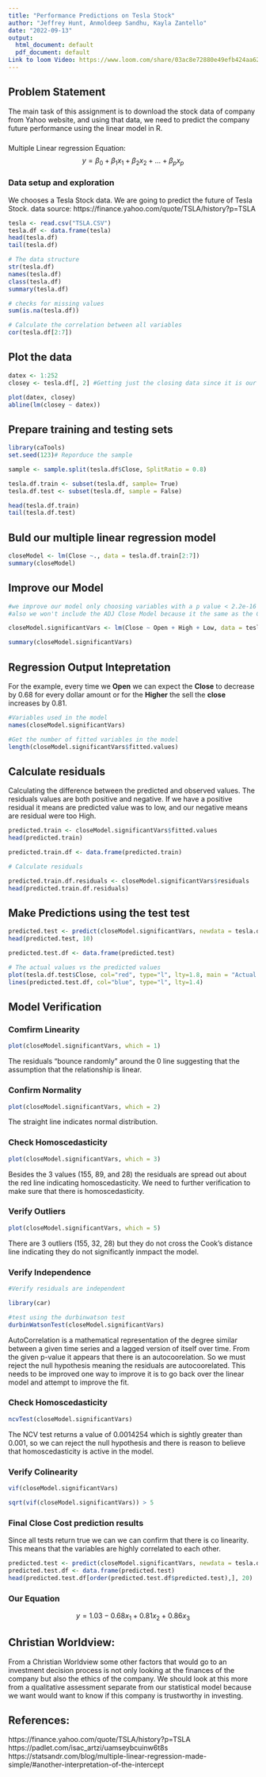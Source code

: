 ---
title: "Performance Predictions on Tesla Stock"
author: "Jeffrey Hunt, Anmoldeep Sandhu, Kayla Zantello"
date: "2022-09-13"
output:
  html_document: default
  pdf_document: default
Link to loom Video: https://www.loom.com/share/03ac8e72880e49efb424aa62a43b68fe
---

## Problem Statement
The main task of this assignment is to download the stock data of company from Yahoo website, and using that data, we need to predict the company future performance using the linear model in R.

###
Multiple Linear regression Equation:
$$ y = \beta_0 + \beta_1 x_1+ \beta_2 x_2 + ...+ \beta_p x_p  $$


### Data setup and exploration
We chooses a Tesla Stock data. We are going to predict the future of Tesla Stock.
data source: https://finance.yahoo.com/quote/TSLA/history?p=TSLA

```{r data_setup}
tesla <- read.csv("TSLA.CSV")
tesla.df <- data.frame(tesla)
head(tesla.df)
tail(tesla.df)

# The data structure
str(tesla.df)
names(tesla.df)
class(tesla.df)
summary(tesla.df)

# checks for missing values
sum(is.na(tesla.df))

# Calculate the correlation between all variables
cor(tesla.df[2:7])
```


## Plot the data
```{r plot_data}
datex <- 1:252 
closey <- tesla.df[, 2] #Getting just the closing data since it is our dependent Variable

plot(datex, closey)
abline(lm(closey ~ datex))
```

## Prepare training and testing sets
```{r split_data}
library(caTools)
set.seed(123)# Reporduce the sample

sample <- sample.split(tesla.df$Close, SplitRatio = 0.8)

tesla.df.train <- subset(tesla.df, sample= True)
tesla.df.test <- subset(tesla.df, sample = False)

head(tesla.df.train)
tail(tesla.df.test)

```

## Buld our multiple linear regression model

```{r model}

closeModel <- lm(Close ~., data = tesla.df.train[2:7])
summary(closeModel)

```

## Improve our Model

```{r improved_model}
#we improve our model only choosing variables with a p value < 2.2e-16
#also we won't include the ADJ Close Model because it the same as the Close Column

closeModel.significantVars <- lm(Close ~ Open + High + Low, data = tesla.df.train)

summary(closeModel.significantVars)
```

## Regression Output Intepretation

For the example, every time we **Open** we can expect the **Close** to decrease by 0.68 for every dollar amount or for the **Higher** the sell the **close** increases by 0.81.

```{r interpretation}

#Variables used in the model
names(closeModel.significantVars)

#Get the number of fitted variables in the model
length(closeModel.significantVars$fitted.values)
```


## Calculate residuals

Calculating the difference between the predicted and observed values. The residuals values are both positive and negative. If we have a positive residual it means are predicted value was to low, and our negative means are residual were too High.

```{r residuals}

predicted.train <- closeModel.significantVars$fitted.values
head(predicted.train)

predicted.train.df <- data.frame(predicted.train)

# Calculate residuals

predicted.train.df.residuals <- closeModel.significantVars$residuals
head(predicted.train.df.residuals)
```


## Make Predictions using the test test

```{r predictions}
predicted.test <- predict(closeModel.significantVars, newdata = tesla.df.test)
head(predicted.test, 10)

predicted.test.df <- data.frame(predicted.test)

# The actual values vs the predicted values
plot(tesla.df.test$Close, col="red", type="l", lty=1.8, main = "Actual vs Predicted Values")
lines(predicted.test.df, col="blue", type="l", lty=1.4)
```

## Model Verification

### Comfirm Linearity

```{r verify_linearity}

plot(closeModel.significantVars, which = 1)

```

The residuals "bounce randomly" around the 0 line suggesting that the assumption that the relationship is linear.



### Confirm Normality
```{r verify_normality}

plot(closeModel.significantVars, which = 2)

```

The straight line indicates normal distribution. 


### Check Homoscedasticity
```{r verify_homoscedasticity}

plot(closeModel.significantVars, which = 3)

```

Besides the 3 values (155, 89, and 28) the residuals are spread out about the red line indicating homoscedasticity. We need to further verification to make sure that there is homoscedasticity.


### Verify Outliers

```{r verify_outliers}

plot(closeModel.significantVars, which = 5)
```

There are 3 outliers (155, 32, 28) but they do not cross the Cook's distance line indicating they do not significantly inmpact the model.

### Verify Independence

```{r verify_independence}

#Verify residuals are independent

library(car)

#test using the durbinwatson test
durbinWatsonTest(closeModel.significantVars)

```

AutoCorrelation is a mathematical representation of the degree similar between a given time series and a lagged version of itself over time. From the given p-value it appears that there is an autocoorelation. So we must reject the null hypothesis meaning the residuals are autocoorelated.
This needs to be improved one way to improve it is to go back over the linear model and attempt to improve the fit.


### Check Homoscedasticity

```{r verify_homoscedasticity1}
ncvTest(closeModel.significantVars)
```

The NCV test returns a value of 0.0014254 which is sightly greater than 0.001, so we can reject the null hypothesis and there is reason to believe that homoscedasticity is active in the model.

### Verify Colinearity
```{r verify_colinearity}

vif(closeModel.significantVars)

sqrt(vif(closeModel.significantVars)) > 5

```
### Final Close Cost prediction results

Since all tests return true we can we can confirm that there is co linearity. This means that the variables are highly correlated to each other.


```{r final_predictions}

predicted.test <- predict(closeModel.significantVars, newdata = tesla.df.test)
predicted.test.df <- data.frame(predicted.test)
head(predicted.test.df[order(predicted.test.df$predicted.test),], 20)

```

### Our Equation
$$ y = 1.03 - 0.68 x_1+ 0.81 x_2 + 0.86 x_3 $$

## Christian Worldview:
From a Christian Worldview some other factors that would go to an investment decision process is not only looking at the finances of the company but also the ethics of the company. 
We should look at this more from a qualitative assessment separate from our statistical model because we want would want to know if this company is trustworthy in investing.


## References:
https://finance.yahoo.com/quote/TSLA/history?p=TSLA
https://padlet.com/isac_artzi/uamseybcuinw6t8s
https://statsandr.com/blog/multiple-linear-regression-made-simple/#another-interpretation-of-the-intercept








